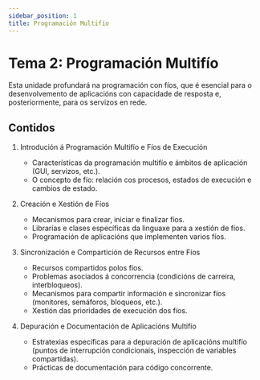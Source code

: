```yaml
---
sidebar_position: 1
title: Programación Multifío
---
```


# Tema 2: Programación Multifío

Esta unidade profundará na programación con fíos, que é esencial para o desenvolvemento de aplicacións con capacidade de resposta e, posteriormente, para os servizos en rede.

## Contidos

1. Introdución á Programación Multifío e Fíos de Execución
    - Características da programación multifío e ámbitos de aplicación (GUI, servizos, etc.). 
    - O concepto de fío: relación cos procesos, estados de execución e cambios de estado.

2. Creación e Xestión de Fíos
    - Mecanismos para crear, iniciar e finalizar fíos. 
    - Librarías e clases específicas da linguaxe para a xestión de fíos. 
    - Programación de aplicacións que implementen varios fíos.

3. Sincronización e Compartición de Recursos entre Fíos
    - Recursos compartidos polos fíos. 
    - Problemas asociados á concorrencia (condicións de carreira, interbloqueos). 
    - Mecanismos para compartir información e sincronizar fíos (monitores, semáforos, bloqueos, etc.). 
    - Xestión das prioridades de execución dos fíos.

4. Depuración e Documentación de Aplicacións Multifío
    - Estratexias específicas para a depuración de aplicacións multifío (puntos de interrupción condicionais, inspección de variables compartidas). 
    - Prácticas de documentación para código concorrente.
